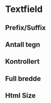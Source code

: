 
<Meta of={TextfieldStories} />

# Textfield

<Primary />
<Controls />

## Prefix/Suffix

<Story of={TextfieldStories.AdornmentsSmall} />
<Story of={TextfieldStories.Adornments} />
<Story of={TextfieldStories.AdornmentsLarge} />

## Antall tegn

<Canvas of={TextfieldStories.WithCharacterCounter} />

## Kontrollert

<Canvas of={TextfieldStories.Controlled} />

## Full bredde

<Canvas of={TextfieldStories.FullWidth} />

## Html Size

<Canvas of={TextfieldStories.HtmlSize} />
